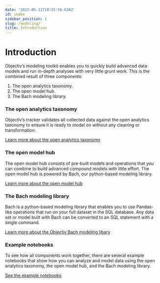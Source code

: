 ```yaml
---
date: '2022-05-11T18:35:56.636Z'
id: index
sidebar_position: 1
slug: /modeling/
title: Introduction
---
```


# Introduction

Objectiv’s modeling toolkit enables you to quickly build advanced data models and run in-depth analyses with
very little grunt work. This is the combined result of three components:

1. The open analytics taxonomy.
1. The open model hub.
1. The Bach modeling library.

### The open analytics taxonomy

Objectiv’s tracker validates all collected data against the open analytics taxonomy to ensure it is ready to
model on without any cleaning or transformation.

[Learn more about the open analytics taxonomy](/docs/taxonomy/)

### The open model hub

The open model hub consists of pre-built models and operations that you can combine to build advanced
compound models with little effort. The open model hub is powered by Bach, our python-based modeling library.

[Learn more about the open model hub](/modeling/open-model-hub/index.mdx)

### The Bach modeling library

Bach is a python-based modeling library that enables you to use Pandas-like operations that run on your full
dataset in the SQL database. Any data set or model built with Bach can be converted to an SQL statement with
a single command.

[Learn more about the Objectiv Bach modeling libary](/modeling/bach/index.mdx)

### Example notebooks

To see how all components work together, there are several example notebooks that show how you can analyze
and model data using the open analytics taxonomy, the open model hub, and the Bach modeling library.

[See the example notebooks](/modeling/example-notebooks/index.mdx)
